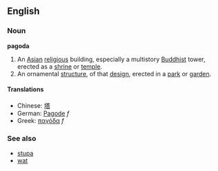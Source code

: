 ==English==
===Noun===
'''pagoda'''
{{wikipedia}}
# An [[Asia]]n [[religious]] building, especially a multistory [[Buddhist]] tower, erected as a [[shrine]] or [[temple]].
# An ornamental [[structure]], of that [[design]], erected in a [[park]] or [[garden]].

====Translations====
*Chinese: [[塔]]
*German: [[Pagode]] ''f''
*Greek: [[παγόδα]] ''f''

===See also===
*[[stupa]]
*[[wat]]